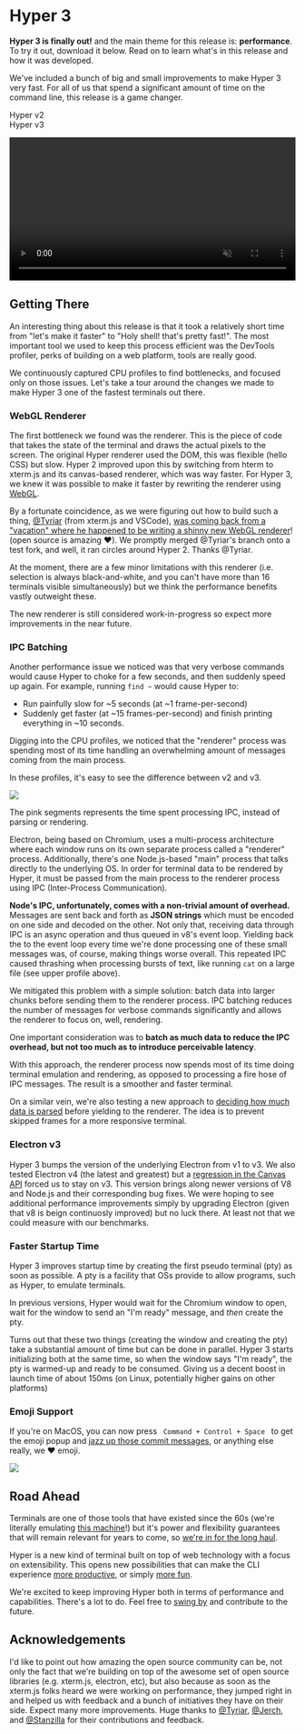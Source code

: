 
# Hyper 3

**Hyper 3 is finally out!** and the main theme for this release is:
**performance**. To try it out, download it below. Read on to learn what's in
this release and how it was developed.

<div>
  <DownloadButton />
  <style jsx>
    {`
      div {
        display: flex;
        justify-content: center;
      }
    `}
    </style>
</div>

We've included a bunch of big and small improvements to make Hyper 3 very fast.
For all of us that spend a significant amount of time on the command line, this
release is a game changer.

<div style={{ display: 'flex', justifyContent: 'space-around', margin: '15px 0px 0px 0px' }}>
    <div>Hyper v2</div>
    <div>Hyper v3</div>
</div>

<video
    id="vid"
    src="static/v2-vs-v3.mp4"
    width="100%"
    autoPlay
    loop
    muted
    />

## Getting There

An interesting thing about this release is that it took a relatively short time
from "let's make it faster" to "Holy shell! that's pretty fast!". The most
important tool we used to keep this process efficient was the DevTools profiler,
perks of building on a web platform, tools are really good. 

We continuously captured CPU profiles to find bottlenecks, and focused only on
those issues.  Let's take a tour around the changes we made to make Hyper 3 one
of the fastest terminals out there.

### WebGL Renderer

The first bottleneck we found was the renderer. This is the piece of code that
takes the state of the terminal and draws the actual pixels to the screen. The
original Hyper renderer used the DOM, this was flexible (hello CSS) but slow.
Hyper 2 improved upon this by switching from hterm to xterm.js and its
canvas-based renderer, which was way faster. For Hyper 3, we knew it was
possible to make it faster by rewriting the renderer using
[WebGL](https://developer.mozilla.org/en-US/docs/Web/API/WebGL_API).

By a fortunate coincidence, as we were figuring out how to build such a thing,
[@Tyriar](https://github.com/tyriar) (from xterm.js and VSCode), [was coming back from a "vacation" where he
happened to be writing a shinny new WebGL
renderer](https://twitter.com/Tyriar/status/1064932797016489984)! (open source
is amazing ❤). We promptly merged @Tyriar's branch onto a test fork, and well,
it ran circles around Hyper 2. Thanks @Tyriar.

At the moment, there are a few minor limitations with this renderer (i.e.
selection is always black-and-white, and you can't have more than 16 terminals
visible simultaneously) but we think the performance benefits vastly outweight
these.

The new renderer is still considered work-in-progress so expect more
improvements in the near future.

### IPC Batching

Another performance issue we noticed was that very verbose commands would cause
Hyper to choke for a few seconds, and then suddenly speed up again. For example,
running `find ~` would cause Hyper to:

- Run painfully slow for ~5 seconds (at ~1 frame-per-second)
- Suddenly get faster (at ~15 frames-per-second) and finish printing everything in ~10 seconds.

Digging into the CPU profiles, we noticed that the "renderer" process was
spending most of its time handling an overwhelming amount of messages coming
from the main process.

In these profiles, it's easy to see the difference between v2 and v3.

<div>
    <img src="../../static/batching.svg"/>
</div>

The pink segments represents the time spent processing IPC, instead of parsing
or rendering.

Electron, being based on Chromium, uses a multi-process architecture where each
window runs on its own separate process called a "renderer" process.
Additionally, there's one Node.js-based "main" process that talks directly to
the underlying OS. In order for terminal data to be rendered by Hyper, it must
be passed from the main process to the renderer process using IPC (Inter-Process
Communication).

**Node's IPC, unfortunately, comes with a non-trivial amount of overhead.**
Messages are sent back and forth as **JSON strings** which must be encoded on
one side and decoded on the other. Not only that, receiving data through IPC is
an async operation and thus queued in v8's event loop. Yielding back the to the
event loop every time we're done processing one of these small messages was, of
course, making things worse overall. This repeated IPC caused thrashing when
processing bursts of text, like running `cat` on a large file (see upper profile
above).

We mitigated this problem with a simple solution: batch data into larger chunks
before sending them to the renderer process. IPC batching reduces the number of
messages for verbose commands significantly and allows the renderer to focus on,
well, rendering.

One important consideration was to **batch as much data to reduce the IPC
overhead, but not too much as to introduce perceivable latency**.

With this approach, the renderer process now spends most of its time doing
terminal emulation and rendering, as opposed to processing a fire hose of IPC
messages. The result is a smoother and faster terminal.

On a similar vein, we're also testing a new approach to [deciding how much data
is parsed](https://github.com/zeit/xterm.js/pull/4/files) before yielding to the
renderer. The idea is to prevent skipped frames for a more responsive terminal.

### Electron v3

Hyper 3 bumps the version of the underlying Electron from v1 to v3. We also
tested Electron v4 (the latest and greatest) but a [regression in the Canvas
API](https://bugs.chromium.org/p/chromium/issues/detail?id=683994#c35) forced us
to stay on v3. This version brings along newer versions of V8 and Node.js and
their corresponding bug fixes. We were hoping to see additional performance
improvements simply by upgrading Electron (given that v8 is beign continuosly
improved) but no luck there. At least not that we could measure with our
benchmarks. 

### Faster Startup Time

Hyper 3 improves startup time by creating the first pseudo terminal (pty) as
soon as possible. A pty is a facility that OSs provide to allow programs, such as
Hyper, to emulate terminals.

In previous versions, Hyper would wait for the Chromium window to open, wait for
the window to send an "I'm ready" message, and *then* create the pty.

Turns out that these two things (creating the window and creating the pty) take
a substantial amount of time but can be done in parallel. Hyper 3 starts
initializing both at the same time, so when the window says "I'm ready", the pty
is warmed-up and ready to be consumed. Giving us a decent boost in launch time
of about 150ms (on Linux, potentially higher gains on other platforms)

### Emoji Support

If you're on MacOS, you can now press `  Command + Control + Space  ` to get the
emoji popup and [jazz up those commit
messages](https://gitmoji.carloscuesta.me/), or anything else really, we ❤
emoji.

<div>
  <div>
    <img src="../../static/emoji.png"/>
  </div>
  <style jsx>
    {`
      div {
        # display: flex;
        # justify-content: center;
      }
      img {
        # transform: scale(1.0);
        width: 100%;
        background: #f00;
      }
    `}
  </style>
</div>

## Road Ahead 

Terminals are one of those tools that have existed since the 60s (we're
literally emulating [this machine](https://en.wikipedia.org/wiki/VT100)!) but
it's power and flexibility guarantees that will remain relevant for years to
come, so [we're in for the long
haul](https://twitter.com/rauchg/status/1074381303506587650).

Hyper is a new kind of terminal built on top of web technology with a focus on
extensibility. This opens new possibilities that can make the CLI experience
[more productive](https://github.com/chabou/hyper-pane), or simply [more
fun](https://github.com/Aaronius/hyper-cat).

We're excited to keep improving Hyper both in terms of performance and
capabilities. There's a lot to do. Feel free to [swing
by](https://github.com/zeit/hyper) and contribute to the future.

## Acknowledgements

I'd like to point out how amazing the open source community can be, not only the
fact that we're building on top of the awesome set of open source libraries
(e.g. xterm.js, electron, etc), but also because as soon as the xterm.js folks
heard we were working on performance, they jumped right in and helped us with
feedback and a bunch of initiatives they have on their side. Expect many more
improvements. Huge thanks to [@Tyriar](https://github.com/tyriar), 
[@Jerch](https://github.com/jerch), and
[@Stanzilla](https://github.com/stanzilla) for their contributions and feedback.
